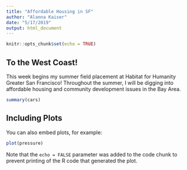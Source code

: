 ```yaml
---
title: "Affordable Housing in SF"
author: "Alanna Kaiser"
date: "5/17/2019"
output: html_document
---
```


```r
knitr::opts_chunk$set(echo = TRUE)
```

## To the West Coast!

This week begins my summer field placement at Habitat for Humanity Greater San Francisco! Throughout the summer, I will be digging into affordable housing and community development issues in the Bay Area. 


```r
summary(cars)
```

## Including Plots

You can also embed plots, for example:

```r
plot(pressure)
```

Note that the `echo = FALSE` parameter was added to the code chunk to prevent printing of the R code that generated the plot.
